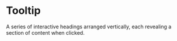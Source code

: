 # Tooltip

A series of interactive headings arranged vertically, each revealing a section of content when clicked.


